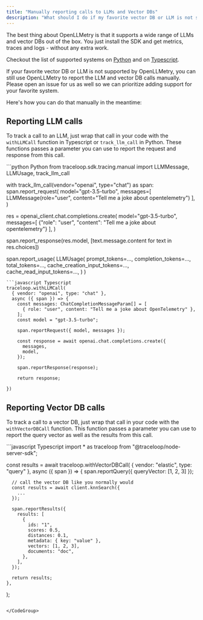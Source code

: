 ```yaml
---
title: "Manually reporting calls to LLMs and Vector DBs"
description: "What should I do if my favorite vector DB or LLM is not supported by OpenLLMetry?"
---
```


The best thing about OpenLLMetry is that it supports a wide range of LLMs and vector DBs out of the box.
You just install the SDK and get metrics, traces and logs - without any extra work.

Checkout the list of supported systems on [Python](https://github.com/traceloop/openllmetry?tab=readme-ov-file#-what-do-we-instrument)
and on [Typescript](https://github.com/traceloop/openllmetry-js?tab=readme-ov-file#-what-do-we-instrument).

If your favorite vector DB or LLM is not supported by OpenLLMetry, you can still use OpenLLMetry to report the LLM and vector DB calls manually.
Please open an issue for us as well so we can prioritize adding support for your favorite system.

Here's how you can do that manually in the meantime:

## Reporting LLM calls

To track a call to an LLM, just wrap that call in your code with the `withLLMCall` function in Typescript or `track_llm_call` in Python.
These functions passes a parameter you can use to report the request and response from this call.

<CodeGroup>
```python Python
from traceloop.sdk.tracing.manual import LLMMessage, LLMUsage, track_llm_call

with track_llm_call(vendor="openai", type="chat") as span:
  span.report_request(
      model="gpt-3.5-turbo",
      messages=[
          LLMMessage(role="user", content="Tell me a joke about opentelemetry")
      ],
  )

  res = openai_client.chat.completions.create(
      model="gpt-3.5-turbo",
      messages=[
          {"role": "user", "content": "Tell me a joke about opentelemetry"}
      ],
  )

  span.report_response(res.model, [text.message.content for text in res.choices])

  span.report_usage(
    LLMUsage(
        prompt_tokens=...,
        completion_tokens=...,
        total_tokens=...,
        cache_creation_input_tokens=...,
        cache_read_input_tokens=...,
    )
  )
```
```javascript Typescript
traceloop.withLLMCall(
  { vendor: "openai", type: "chat" },
  async ({ span }) => {
    const messages: ChatCompletionMessageParam[] = [
      { role: "user", content: "Tell me a joke about OpenTelemetry" },
    ];
    const model = "gpt-3.5-turbo";

    span.reportRequest({ model, messages });

    const response = await openai.chat.completions.create({
      messages,
      model,
    });

    span.reportResponse(response);

    return response;

})
````
</CodeGroup>

## Reporting Vector DB calls

To track a call to a vector DB, just wrap that call in your code with the `withVectorDBCall` function.
This function passes a parameter you can use to report the query vector as well as the results from this call.

<CodeGroup>
```javascript Typescript
import * as traceloop from "@traceloop/node-server-sdk";

const results = await traceloop.withVectorDBCall(
    { vendor: "elastic", type: "query" },
    async ({ span }) => {
      span.reportQuery({ queryVector: [1, 2, 3] });

      // call the vector DB like you normally would
      const results = await client.knnSearch({
        ...
      });

      span.reportResults({
        results: [
          {
            ids: "1",
            scores: 0.5,
            distances: 0.1,
            metadata: { key: "value" },
            vectors: [1, 2, 3],
            documents: "doc",
          },
        ],
      });

      return results;
    },
  );
````

</CodeGroup>
